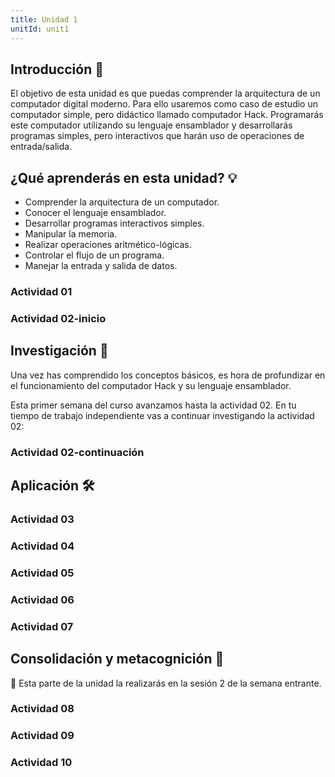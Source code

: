 ```yaml
---
title: Unidad 1
unitId: unit1
---
```




## Introducción 📜

El objetivo de esta unidad es que puedas comprender la arquitectura de un computador digital 
moderno. Para ello usaremos como caso de estudio un computador simple, pero didáctico llamado 
computador Hack. Programarás este computador utilizando su lenguaje ensamblador y desarrollarás 
programas simples, pero interactivos que harán uso de operaciones de entrada/salida.

## ¿Qué aprenderás en esta unidad? 💡

- Comprender la arquitectura de un computador.
- Conocer el lenguaje ensamblador.
- Desarrollar programas interactivos simples.
- Manipular la memoria.
- Realizar operaciones aritmético-lógicas.
- Controlar el flujo de un programa.
- Manejar la entrada y salida de datos.

### Actividad 01

<ActivityPlaceholder 
  id='activity01'
  unit={frontmatter.unitId} 
/>

### Actividad 02-inicio

<ActivityPlaceholder 
  id='activity02'
  unit={frontmatter.unitId} 
/>

## Investigación 🔎

Una vez has comprendido los conceptos básicos, es hora de profundizar en el funcionamiento 
del computador Hack y su lenguaje ensamblador.

Esta primer semana del curso avanzamos hasta la actividad 02. En tu tiempo de 
trabajo independiente vas a continuar investigando la actividad 02:

### Actividad 02-continuación

<ActivityPlaceholder 
  id='activity02'
  unit={frontmatter.unitId} 
/>

## Aplicación 🛠

### Actividad 03

<ActivityPlaceholder 
  id='activity03'
  unit={frontmatter.unitId} 
/>

### Actividad 04

<ActivityPlaceholder 
  id='activity04'
  unit={frontmatter.unitId} 
/>

### Actividad 05

<ActivityPlaceholder 
  id='activity05'
  unit={frontmatter.unitId} 
/>

### Actividad 06

<ActivityPlaceholder 
  id='activity06'
  unit={frontmatter.unitId} 
/>


### Actividad 07

<ActivityPlaceholder 
  id='activity07'
  unit={frontmatter.unitId} 
/>

## Consolidación y metacognición 🤔

🚧 Esta parte de la unidad la realizarás en la sesión 2 de la semana entrante.

### Actividad 08

<ActivityPlaceholder 
  id='activity08'
  unit={frontmatter.unitId} 
/>

### Actividad 09

<ActivityPlaceholder 
  id='activity09'
  unit={frontmatter.unitId} 
/>

### Actividad 10

<ActivityPlaceholder 
  id='activity10'
  unit={frontmatter.unitId} 
/>
